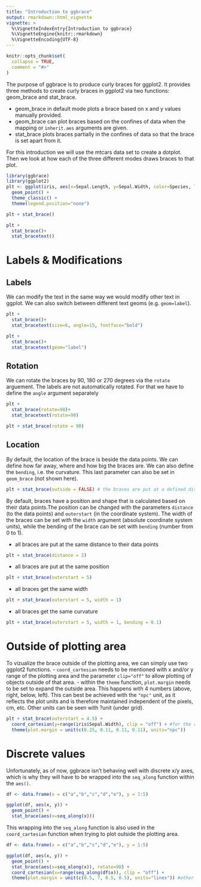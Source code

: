 ```yaml
---
title: "Introduction to ggbrace"
output: rmarkdown::html_vignette
vignette: >
  %\VignetteIndexEntry{Introduction to ggbrace}
  %\VignetteEngine{knitr::rmarkdown}
  %\VignetteEncoding{UTF-8}
---
```


```r
knitr::opts_chunk$set(
  collapse = TRUE,
  comment = "#>"
)
```

The purpose of ggbrace is to produce curly braces for ggplot2. It provides three methods to create curly braces in ggplot2 via two functions: geom_brace and stat_brace.

- geom_brace in default mode plots a brace based on x and y values manually provided.
- geom_brace can plot braces based on the confines of data when the mapping or `inherit.aes` arguments are given.
- stat_brace plots braces partially in the confines of data so that the brace is set apart from it.

For this introduction we will use the mtcars data set to create a dotplot. Then we look at how each of the three different modes draws braces to that plot.

```r
library(ggbrace)
library(ggplot2)
plt <- ggplot(iris, aes(x=Sepal.Length, y=Sepal.Width, color=Species, label=Species)) + 
  geom_point() +
  theme_classic() +
  theme(legend.position="none")
```

```r
plt + stat_brace()
```


```r
plt + 
  stat_brace()+  
  stat_bracetext()
```

# Labels & Modifications

## Labels

We can modify the text in the same way we would modify other text in ggplot. We can also switch between different text geoms (e.g. `geom=label`).

```r
plt + 
  stat_brace()+  
  stat_bracetext(size=6, angle=15, fontface="bold")

plt + 
  stat_brace()+  
  stat_bracetext(geom="label")
```

## Rotation

We can rotate the braces by 90, 180 or 270 degrees via the `rotate` arguement. The labels are not automatically rotated. For that we have to define the `angle` argument separately

```r
plt + 
  stat_brace(rotate=90)+  
  stat_bracetext(rotate=90)
```


```r
plt + stat_brace(rotate = 90)
```

## Location

By default, the location of the brace is beside the data points. We can define how far away, where and how big the braces are. We can also define the `bending`, i.e. the curvature. This last parameter can also be set in `geom_brace` (not shown here).

```r
plt + stat_brace(outside = FALSE) # the braces are put at a defined distance to the last data point of their group
```

By default, braces have a position and shape that is calculated based on their data points.The position can be changed with the parameters `distance` (to the data points) and `outerstart` (in the coordinate system). The width of the braces can be set with the `width` argument (absolute coordinate system units), while the bending of the brace can be set with `bending` (number from 0 to 1).

- all braces are put at the same distance to their data points

```r
plt + stat_brace(distance = 2)
```

- all braces are put at the same position

```r
plt + stat_brace(outerstart = 5)
```

- all braces get the same width

```r
plt + stat_brace(outerstart = 5, width = 1)
```

- all braces get the same curvature

```r
plt + stat_brace(outerstart = 5, width = 1, bending = 0.1)
```

# Outside of plotting area

To vizualize the brace outside of the plotting area, we can simply use two ggplot2 functions. 
- `coord_cartesian` needs to be mentioned with x and/or y range of the plotting area and the parameter `clip="off"` to allow plotting of objects outside of that area.
- within the `theme` function, `plot.margin` needs to be set to expand the outside area. This happens with 4 numbers (above, right, below, left). This can best be achieved with the `"npc"` unit, as it reflects the plot units and is therefore maintained independent of the pixels, cm, etc. Other units can be seen with ?unit (under grid).

```r
plt + stat_brace(outerstart = 4.5) + 
  coord_cartesian(y=range(iris$Sepal.Width), clip = "off") + #for the range just use the data for the respective axis
  theme(plot.margin = unit(c(0.25, 0.11, 0.11, 0.11), units="npc"))
```

# Discrete values

Unfortunately, as of now, ggbrace isn't behaving well with discrete x/y axes, which is why they will have to be wrapped into the `seq_along` function within the `aes()`.

```r
df <- data.frame(x = c("a","b","c","d","e"), y = 1:5)     

ggplot(df, aes(x, y)) +
  geom_point() +
  stat_brace(aes(x=seq_along(x)))
```

This wrapping into the `seq_along` function is also used in the `coord_cartesian` function when trying to plot outside the plotting area.

```r
df <- data.frame(x = c("a","b","c","d","e"), y = 1:5)     

ggplot(df, aes(x, y)) +
  geom_point() +
  stat_brace(aes(x=seq_along(x)), rotate=90) +
  coord_cartesian(x=range(seq_along(df$x)), clip = "off") + 
  theme(plot.margin = unit(c(0.5, 7, 0.5, 0.5), units="lines")) #other units would be "cm" etc.
```
